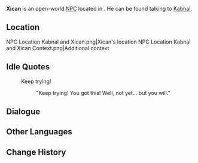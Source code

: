 {{Meta
<!-- Remove this template after adding the missing info -->
|missing_NPC_profile  = yes
}}
{{Character Infobox
|type             = Open-World NPC
|image            = NPC Xican.png
|realname         = <!-- Optional, if different from in-game name -->
|deceased         = <!-- Past (for deceased prior to events of the game) or free response -->
|region           = Natlan
|location         = Natlan
|affiliation      = Flower-Feather Clan
|title            = Saurian Rider

|ancestry         = <!-- Clan/family -->
|father           = 
|mother           = 
|spouse           = 
|sibling          = 
|child            = 
|relative         = 

|voiceEN          = 
|voiceCN          = 
|voiceJP          = 
|voiceKR          = 
|dialoguereward   = 
}}
'''Xican''' is an open-world [[NPC]] located in {{Location|"Flower-Feather Clan"}}. He can be found talking to [[Kabnal]].
<!-- Following a certain dialogue branch for the first time gives the player AMOUNT_AS_WORD [[Item]]. -->

==Location==
<gallery>
NPC Location Kabnal and Xican.png|Xican's location
NPC Location Kabnal and Xican Context.png|Additional context
</gallery>
<!--
==Profile==
Detailed story/lore information goes here.
''(To be added.)''

===Appearance===
Keep appearance section short and concise. Limit to 2 paragraphs with 3-4 sentences each.
''(To be added.)''

==Quests and Events==
{{Quests and Events}}
-->
==Idle Quotes==
{{Dialogue Start}}
:{{DIcon|Idle}} Keep trying!
::{{A|VO Xican 01.ogg}} "Keep trying! You got this! Well, not yet... but you will."
{{Dialogue End}}

==Dialogue==
{{Transclude|Kabnal|Dialogue}}

==Other Languages==
{{Other Languages|default_hidden=1
|en      = Xican
|zhs     = 西坎
|zhs_rm  = Xīkǎn
|zht     = 西坎
|zht_rm  = Xīkǎn
|ja      = シカン
|ja_rm   = Shikan
|ko      = 시칸
|es      = Xican
|fr      = Xican
|ru      = Шикан
|th      = Xican
|vi      = Xican
|de      = Xican
|id      = Xican
|pt      = Xican
|tr      = Xican
|it      = Xican
}}

==Change History==
{{Change History|5.2}}
<!--
==References==
{{Reflist}}
-->